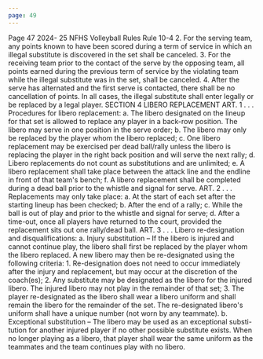```yaml
---
page: 49
---
```


Page 47 2024- 25 NFHS Volleyball Rules Rule 10-4 2. For the serving team, any points known to have been scored during a term of service in which an illegal substitute is discovered in the set shall be canceled. 3. For the receiving team prior to the contact of the serve by the opposing team, all points earned during the previous term of service by the violating team while the illegal substitute was in the set, shall be canceled. 4. After the serve has alternated and the first serve is contacted, there shall be no cancellation of points. In all cases, the illegal substitute shall enter legally or be replaced by a legal player. SECTION 4 LIBERO REPLACEMENT ART. 1 . . . Procedures for libero replacement: a. The libero designated on the lineup for that set is allowed to replace any player in a back-row position. The libero may serve in one position in the serve order; b. The libero may only be replaced by the player whom the libero replaced; c. One libero replacement may be exercised per dead ball/rally unless the libero is replacing the player in the right back position and will serve the next rally; d. Libero replacements do not count as substitutions and are unlimited; e. A libero replacement shall take place between the attack line and the endline in front of that team's bench; f. A libero replacement shall be completed during a dead ball prior to the whistle and signal for serve. ART. 2 . . . Replacements may only take place: a. At the start of each set after the starting lineup has been checked; b. After the end of a rally; c. While the ball is out of play and prior to the whistle and signal for serve; d. After a time-out, once all players have returned to the court, provided the replacement sits out one rally/dead ball. ART. 3 . . . Libero re-designation and disqualifications: a. Injury substitution – If the libero is injured and cannot continue play, the libero shall first be replaced by the player whom the libero replaced. A new libero may then be re-designated using the following criteria: 1. Re-designation does not need to occur immediately after the injury and replacement, but may occur at the discretion of the coach(es); 2. Any substitute may be designated as the libero for the injured libero. The injured libero may not play in the remainder of that set; 3. The player re-designated as the libero shall wear a libero uniform and shall remain the libero for the remainder of the set. The re-designated libero's uniform shall have a unique number (not worn by any teammate). b. Exceptional substitution – The libero may be used as an exceptional substi- tution for another injured player if no other possible substitute exists. When no longer playing as a libero, that player shall wear the same uniform as the teammates and the team continues play with no libero.
